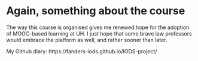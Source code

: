 # Again, something about the course

The way this course is organised gives me renewed hope for the adoption of MOOC-based learning at UH. I just hope that some brave law professors would embrace the platform as well, and rather sooner than later.

My Github diary: https://fanders-iods.github.io/IODS-project/